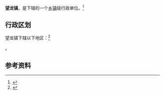{{中国乡级行政区|51/05/22/101/000}}

'''望龙镇'''，是{{PRC admin/fullname|51/05/22/101/000|3}}下辖的一个[[乡镇|乡镇]]级行政单位。<ref>{{PRC admin/ref sgc|{{PRC admin/parent|51/05/22/101/000}}}}</ref>

== 行政区划 ==

望龙镇下辖以下地区：<ref>{{PRC admin/ref sgc|51/05/22/101/000}}</ref>

{{PRC admin/children|51/05/22/101/000}}。

== 参考资料 ==

{{reflist}}

{{行政区划小作品}}
{{PRC admin/navcat|51/05/22/101/000}}